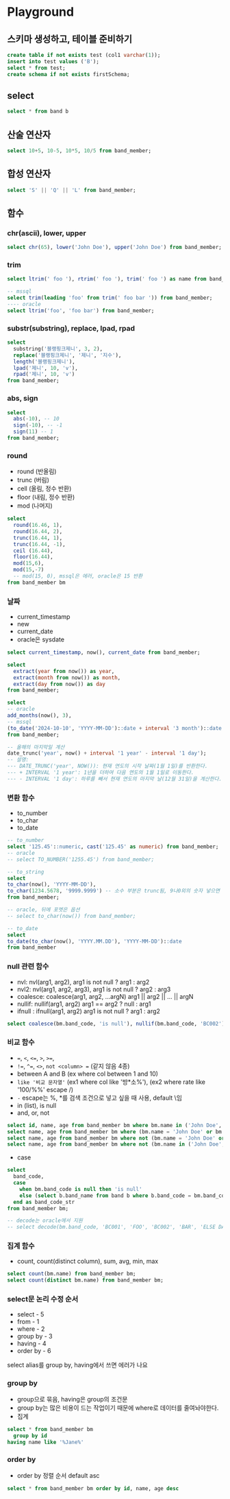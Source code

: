 # Playground

## 스키마 생성하고, 테이블 준비하기

```sql
create table if not exists test (col1 varchar(1));
insert into test values ('B');
select * from test;
create schema if not exists firstSchema;
```

## select

```sql
select * from band b
```

## 산술 연산자

```sql
select 10+5, 10-5, 10*5, 10/5 from band_member;
```

## 합성 연산자

```sql
select 'S' || 'Q' || 'L' from band_member;
```

## 함수

### chr(ascii), lower, upper

```sql
select chr(65), lower('John Doe'), upper('John Doe') from band_member;
```

### trim

```sql
select ltrim(' foo '), rtrim(' foo '), trim(' foo ') as name from band_member;

-- mssql
select trim(leading 'foo' from trim(' foo bar ')) from band_member;
---- oracle
select ltrim('foo', 'foo bar') from band_member;
```

### substr(substring), replace, lpad, rpad

```sql
select
  substring('블랭핑크제니', 3, 2),
  replace('블랭핑크제니', '제니', '지수'),
  length('블랭핑크제니'),
  lpad('제니', 10, 'v'),
  rpad('제니', 10, 'v')
from band_member;
```

### abs, sign

```sql
select
  abs(-10), -- 10
  sign(-10), -- -1
  sign(11) -- 1
from band_member;
```

### round

- round (반올림)
- trunc (버림)
- cell (올림, 정수 반환)
- floor (내림, 정수 반환)
- mod (나머지)

```sql
select
  round(16.46, 1),
  round(16.44, 2),
  trunc(16.44, 1),
  trunc(16.44, -1),
  ceil (16.44),
  floor(16.44),
  mod(15,6),
  mod(15,-7)
  -- mod(15, 0), mssql은 에러, oracle은 15 반환
from band_member bm
```

### 날짜

- current_timestamp
- new
- current_date
- oracle은 sysdate

```sql
select current_timestamp, now(), current_date from band_member;

select
  extract(year from now()) as year,
  extract(month from now()) as month,
  extract(day from now()) as day
from band_member;

select
-- oracle
add_months(now(), 3),
-- mssql
(to_date('2024-10-10', 'YYYY-MM-DD')::date + interval '3 month')::date
from band_member;

-- 올해의 마지막일 계산
date_trunc('year', now() + interval '1 year' - interval '1 day');
-- 설명:
--- DATE_TRUNC('year', NOW()): 현재 연도의 시작 날짜(1월 1일)를 반환한다.
--- + INTERVAL '1 year': 1년을 더하여 다음 연도의 1월 1일로 이동한다.
--- - INTERVAL '1 day': 하루를 빼서 현재 연도의 마지막 날(12월 31일)을 계산한다.
```

### 변환 함수

- to_number
- to_char
- to_date

```sql
-- to_number
select '125.45'::numeric, cast('125.45' as numeric) from band_member;
-- oracle
-- select TO_NUMBER('1255.45') from band_member;

-- to_string
select
to_char(now(), 'YYYY-MM-DD'),
to_char(1234.5678, '9999.9999') -- 소수 부분은 trunc됨, 9나0외의 숫자 넣으면 그걸로 고정됨
from band_member;

-- oracle, 뒤에 포멧은 옵션
-- select to_char(now()) from band_member;

-- to_date
select
to_date(to_char(now(), 'YYYY.MM.DD'), 'YYYY-MM-DD')::date
from band_member
```

### null 관련 함수

- nvl: nvl(arg1, arg2), arg1 is not null ? arg1 : arg2
- nvl2: nvl(arg1, arg2, arg3), arg1 is not null ? arg2 : arg3
- coalesce: coalesce(arg1, arg2, ...argN) arg1 || arg2 || ... || argN
- nullif: nullif(arg1, arg2) arg1 == arg2 ? null : arg1
- ifnull : ifnull(arg1, arg2) arg1 is not null ? arg1 : arg2

```sql
select coalesce(bm.band_code, 'is null'), nullif(bm.band_code, 'BC002') from band_member bm;
```

### 비교 함수

- `=`, `<`, `<=`, `>`, `>=`,
- `!=`, `^=`, `<>`, `not <column> =` (같지 않음 4종)
- between A and B (ex where col between 1 and 10)
- `like '비교 문자열'` (ex1 where col like '방\*소%'), (ex2 where rate like '100/%%' escape /)
- `-` escape는 %, \*를 검색 조건으로 넣고 싶을 때 사용, default \임
- in (list), is null
- and, or, not

```sql
select id, name, age from band_member bm where bm.name in ('John Doe', 'Jane Smith');
select name, age from band_member bm where (bm.name = 'John Doe' or bm.name = 'Jane Smith');
select name, age from band_member bm where not (bm.name = 'John Doe' or bm.name = 'Jane Smith');
select name, age from band_member bm where not (bm.name in ('John Doe', 'Jane Smith')); -- db에 따라서 이중 괄호 필요한 경우도 있음
```

- case

```sql
select
  band_code,
  case
    when bm.band_code is null then 'is null'
    else (select b.band_name from band b where b.band_code = bm.band_code)
  end as band_code_str
from band_member bm;

-- decode는 oracle에서 지원
-- select decode(bm.band_code, 'BC001', 'FOO', 'BC002', 'BAR', 'ELSE DATA') from band_member bm;
```

### 집계 함수

- count, count(distinct column), sum, avg, min, max

```sql
select count(bm.name) from band_member bm;
select count(distinct bm.name) from band_member bm;
```

### select문 논리 수정 순서

- select - 5
- from - 1
- where - 2
- group by - 3
- having - 4
- order by - 6

select alias를 group by, having에서 쓰면 에러가 나요

### group by

- group으로 묶음, having은 group의 조건문
- group by는 많은 비용이 드는 작업이기 때문에 where로 데이터를 줄여놔야한다.
- 집계

```sql
select * from band_member bm
  group by id
having name like '%Jane%'
```

### order by

- order by 정렬 순서 default asc

```sql
select * from band_member bm order by id, name, age desc
```
